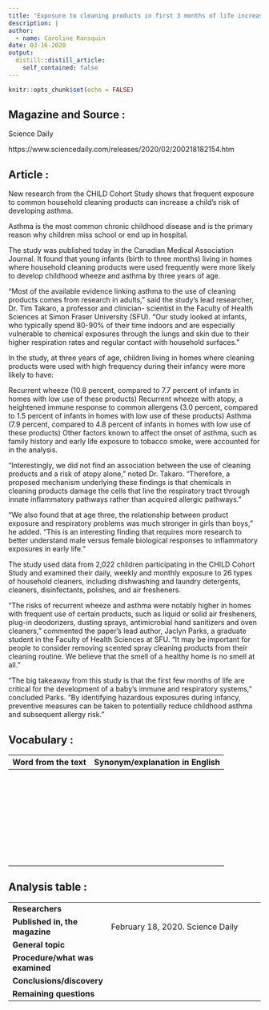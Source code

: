 ```yaml
---
title: "Exposure to cleaning products in first 3 months of life increases risk of childhood asthma"
description: |
author:
  - name: Caroline Ransquin
date: 03-16-2020
output:
  distill::distill_article:
    self_contained: false
---
```


```r
knitr::opts_chunk$set(echo = FALSE)
```

## Magazine and Source :

Science Daily

https://www.sciencedaily.com/releases/2020/02/200218182154.htm

## Article :

New research from the CHILD Cohort Study shows that frequent exposure to common household cleaning products can increase a child's risk of developing asthma.

Asthma is the most common chronic childhood disease and is the primary reason why children miss school or end up in hospital.

The study was published today in the Canadian Medical Association Journal. It found that young infants (birth to three months) living in homes where household cleaning products were used frequently were more likely to develop childhood wheeze and asthma by three years of age.

"Most of the available evidence linking asthma to the use of cleaning products comes from research in adults," said the study's lead researcher, Dr. Tim Takaro, a professor and clinician- scientist in the Faculty of Health Sciences at Simon Fraser University (SFU). "Our study looked at infants, who typically spend 80-90% of their time indoors and are especially vulnerable to chemical exposures through the lungs and skin due to their higher respiration rates and regular contact with household surfaces."

In the study, at three years of age, children living in homes where cleaning products were used with high frequency during their infancy were more likely to have:

Recurrent wheeze (10.8 percent, compared to 7.7 percent of infants in homes with low use of these products)
Recurrent wheeze with atopy, a heightened immune response to common allergens (3.0 percent, compared to 1.5 percent of infants in homes with low use of these products)
Asthma (7.9 percent, compared to 4.8 percent of infants in homes with low use of these products)
Other factors known to affect the onset of asthma, such as family history and early life exposure to tobacco smoke, were accounted for in the analysis.

"Interestingly, we did not find an association between the use of cleaning products and a risk of atopy alone," noted Dr. Takaro. "Therefore, a proposed mechanism underlying these findings is that chemicals in cleaning products damage the cells that line the respiratory tract through innate inflammatory pathways rather than acquired allergic pathways."

"We also found that at age three, the relationship between product exposure and respiratory problems was much stronger in girls than boys," he added. "This is an interesting finding that requires more research to better understand male versus female biological responses to inflammatory exposures in early life."

The study used data from 2,022 children participating in the CHILD Cohort Study and examined their daily, weekly and monthly exposure to 26 types of household cleaners, including dishwashing and laundry detergents, cleaners, disinfectants, polishes, and air fresheners.

"The risks of recurrent wheeze and asthma were notably higher in homes with frequent use of certain products, such as liquid or solid air fresheners, plug-in deodorizers, dusting sprays, antimicrobial hand sanitizers and oven cleaners," commented the paper's lead author, Jaclyn Parks, a graduate student in the Faculty of Health Sciences at SFU. "It may be important for people to consider removing scented spray cleaning products from their cleaning routine. We believe that the smell of a healthy home is no smell at all."

"The big takeaway from this study is that the first few months of life are critical for the development of a baby's immune and respiratory systems," concluded Parks. "By identifying hazardous exposures during infancy, preventive measures can be taken to potentially reduce childhood asthma and subsequent allergy risk."

## Vocabulary :

| Word from the text | Synonym/explanation in English |
|--------------------|--------------------------------|
|||
|||
|||
|||
|||
|||
|||
|||
|||
|||
|||
|||
|||
|||
|||
|||
|||
|||
|||
|||
|||
|||
|||
|||
|||
|||
|||
|||
|||
|||
|||
|||

## Analysis table :

|                                   |                                                                                                                          |
| ----------------------------------| ------------------------------------------------------------------------------------------------------------------------|
|**Researchers**                ||
|**Published in, the magazine** |February 18, 2020. Science Daily|
|**General topic**              ||
|**Procedure/what was examined**||
|**Conclusions/discovery**      ||
|**Remaining questions**        ||

